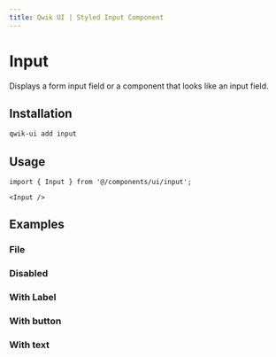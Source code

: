```yaml
---
title: Qwik UI | Styled Input Component
---
```



<StatusBanner status={statusByComponent.styled.Input} />

# Input

Displays a form input field or a component that looks like an input field.

<Showcase name="hero" />

## Installation

```sh
qwik-ui add input
```

## Usage

```tsx
import { Input } from '@/components/ui/input';
```

```tsx
<Input />
```

## Examples

### File

<Showcase name="file" vertical />

### Disabled

<Showcase name="disabled" vertical />

### With Label

<Showcase name="with-label" vertical />

### With button

<Showcase name="with-button" vertical />

### With text

<Showcase name="with-text" vertical />

